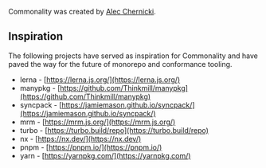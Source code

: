 Commonality was created by [Alec Chernicki](https://twitter.com/alecchernicki).

## Inspiration

The following projects have served as inspiration for Commonality and have paved the way for the future of monorepo and conformance tooling.

- lerna - [https://lerna.js.org/](https://lerna.js.org/)
- manypkg - [https://github.com/Thinkmill/manypkg](https://github.com/Thinkmill/manypkg)
- syncpack - [https://jamiemason.github.io/syncpack/](https://jamiemason.github.io/syncpack/)
- mrm - [https://mrm.js.org/](https://mrm.js.org/)
- turbo - [https://turbo.build/repo](https://turbo.build/repo)
- nx - [https://nx.dev/](https://nx.dev/)
- pnpm - [https://pnpm.io/](https://pnpm.io/)
- yarn - [https://yarnpkg.com/](https://yarnpkg.com/)
